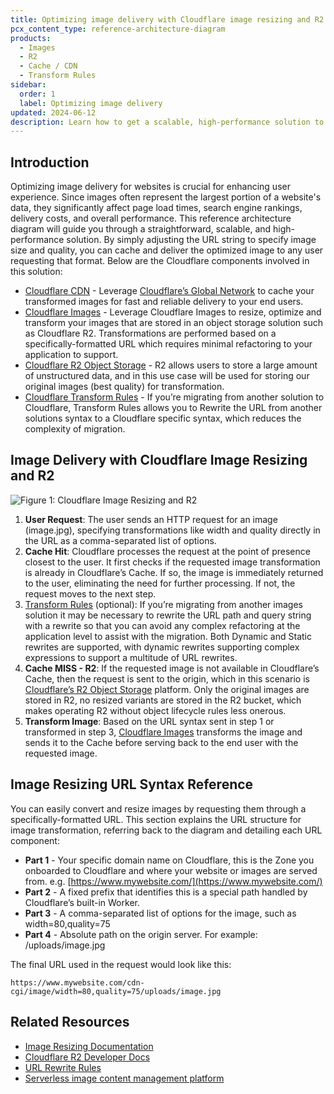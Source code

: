 ```yaml
---
title: Optimizing image delivery with Cloudflare image resizing and R2
pcx_content_type: reference-architecture-diagram
products:
  - Images
  - R2
  - Cache / CDN
  - Transform Rules
sidebar:
  order: 1
  label: Optimizing image delivery
updated: 2024-06-12
description: Learn how to get a scalable, high-performance solution to optimizing image delivery.
---
```


## Introduction

Optimizing image delivery for websites is crucial for enhancing user experience. Since images often represent the largest portion of a website's data, they significantly affect page load times, search engine rankings, delivery costs, and overall performance. This reference architecture diagram will guide you through a straightforward, scalable, and high-performance solution. By simply adjusting the URL string to specify image size and quality, you can cache and deliver the optimized image to any user requesting that format. Below are the Cloudflare components involved in this solution:

- [Cloudflare CDN](https://www.cloudflare.com/en-gb/application-services/products/cdn/) - Leverage [Cloudflare’s Global Network](https://www.cloudflare.com/en-gb/network/) to cache your transformed images for fast and reliable delivery to your end users.
- [Cloudflare Images](https://www.cloudflare.com/en-gb/developer-platform/cloudflare-images/) - Leverage Cloudflare Images to resize, optimize and transform your images that are stored in an object storage solution such as Cloudflare R2. Transformations are performed based on a specifically-formatted URL which requires minimal refactoring to your application to support.
- [Cloudflare R2 Object Storage](https://www.cloudflare.com/en-gb/developer-platform/r2/) - R2 allows users to store a large amount of unstructured data, and in this use case will be used for storing our original images (best quality) for transformation.
- [Cloudflare Transform Rules](/rules/transform/) - If you’re migrating from another solution to Cloudflare, Transform Rules allows you to Rewrite the URL from another solutions syntax to a Cloudflare specific syntax, which reduces the complexity of migration.

## Image Delivery with Cloudflare Image Resizing and R2

![Figure 1: Cloudflare Image Resizing and R2](~/assets/images/reference-architecture/optimizing-image-delivery-with-cloudflare-image-resizing-and-r2-diagrams/optimizing-image-delivery-with-cloudflare-image-resizing-and-r2-diagram.svg "Figure 1: Cloudflare Image Resizing and R2")

1. **User Request**: The user sends an HTTP request for an image (image.jpg), specifying transformations like width and quality directly in the URL as a comma-separated list of options.
2. **Cache Hit**: Cloudflare processes the request at the point of presence closest to the user. It first checks if the requested image transformation is already in Cloudflare’s Cache. If so, the image is immediately returned to the user, eliminating the need for further processing. If not, the request moves to the next step.
3. [Transform Rules](/rules/transform/) (optional): If you’re migrating from another images solution it may be necessary to rewrite the URL path and query string with a rewrite so that you can avoid any complex refactoring at the application level to assist with the migration. Both Dynamic and Static rewrites are supported, with dynamic rewrites supporting complex expressions to support a multitude of URL rewrites.
4. **Cache MISS - R2**: If the requested image is not available in Cloudflare’s Cache, then the request is sent to the origin, which in this scenario is [Cloudflare’s R2 Object Storage](/r2/) platform. Only the original images are stored in R2, no resized variants are stored in the R2 bucket, which makes operating R2 without object lifecycle rules less onerous.
5. **Transform Image**: Based on the URL syntax sent in step 1 or transformed in step 3, [Cloudflare Images](/images/) transforms the image and sends it to the Cache before serving back to the end user with the requested image.

## Image Resizing URL Syntax Reference

You can easily convert and resize images by requesting them through a specifically-formatted URL. This section explains the URL structure for image transformation, referring back to the diagram and detailing each URL component:

- **Part 1** - Your specific domain name on Cloudflare, this is the Zone you onboarded to Cloudflare and where your website or images are served from. e.g. [https://www.mywebsite.com/](https://www.mywebsite.com/)
- **Part 2** - A fixed prefix that identifies this is a special path handled by Cloudflare’s built-in Worker.
- **Part 3** - A comma-separated list of options for the image, such as width=80,quality=75
- **Part 4** - Absolute path on the origin server. For example: /uploads/image.jpg

The final URL used in the request would look like this:

```plain
https://www.mywebsite.com/cdn-cgi/image/width=80,quality=75/uploads/image.jpg
```

## Related Resources

- [Image Resizing Documentation](/images/transform-images/)
- [Cloudflare R2 Developer Docs](/r2/)
- [URL Rewrite Rules](/rules/transform/url-rewrite/)
- [Serverless image content management platform](/reference-architecture/diagrams/serverless/serverless-image-content-management/)
